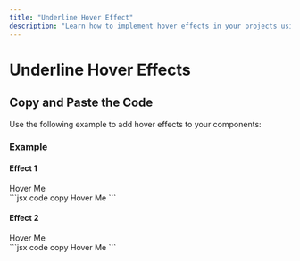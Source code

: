 ```yaml
---
title: "Underline Hover Effect"
description: "Learn how to implement hover effects in your projects using Percept UI components."
---
```



# Underline Hover Effects

## Copy and Paste the Code

Use the following example to add hover effects to your components:

### Example

#### Effect 1

<div className="flex flex-col my-6 w-full">
  <div className="flex gap-2 p-4 bg-blue-700/10 mb-2 rounded-lg w-full">
    <Link
      href="#"
      className="no-underline relative group text-base hover:dark:text-sky-400 hover:text-sky-600 text-gray-600 dark:text-gray-400"
    >
      Hover Me
      <span className="absolute -bottom-1 left-0 w-full h-[2px] bg-sky-600 dark:bg-sky-500 rounded transition-transform origin-right scale-x-0 group-hover:origin-left group-hover:scale-x-100 duration-300 ease-in-out"></span>
    </Link>
  </div>
  <div className="block w-full py-0">
    ```jsx code copy
    <Link
      href="#"
      className="no-underline relative group text-base hover:dark:text-sky-400 hover:text-sky-600 text-gray-600 dark:text-gray-400"
    >
      Hover Me
      <span className="absolute -bottom-1 left-0 w-full h-[2px] bg-sky-600 dark:bg-sky-500 rounded transition-transform origin-right scale-x-0 group-hover:origin-left group-hover:scale-x-100 duration-300 ease-in-out"></span>
    </Link>
    ```
  </div>
</div>

#### Effect 2

<div className="flex flex-col my-6 w-full">
  <div className="flex gap-2 p-4 bg-blue-700/10 mb-2 rounded-lg w-full">
    <Link
      href="#"
      class="relative text-inherit no-underline after:content-[''] after:bg-sky-600 hover:after:bg-gradient-to-r hover:after:from-red-500 hover:after:via-pink-500 hover:after:to-blue-500 after:absolute after:bottom-0 after:left-0 after:w-full after:h-[3px] after:bg-no-repeat after:bg-[length:0%_3px] after:transition-[background-size] after:duration-1000 hover:after:bg-[length:100%_3px]"
    >
      Hover Me
    </Link>
  </div>
  <div className="block w-full py-0">
    ```jsx code copy
    <Link
      href="#"
      class="relative text-inherit no-underline after:content-[''] after:bg-sky-600 hover:after:bg-gradient-to-r hover:after:from-red-500 hover:after:via-pink-500 hover:after:to-blue-500 after:absolute after:bottom-0 after:left-0 after:w-full after:h-[3px] after:bg-no-repeat after:bg-[length:0%_3px] after:transition-[background-size] after:duration-1000 hover:after:bg-[length:100%_3px]"
    >
      Hover Me
    </Link>
    ```
  </div>
</div>